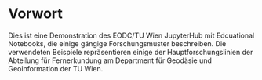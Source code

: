 # Vorwort {.unnumbered}

Dies ist eine Demonstration des EODC/TU Wien JupyterHub mit Edcuational Notebooks, die einige gängige Forschungsmuster beschreiben. Die verwendeten Beispiele repräsentieren einige der Hauptforschungslinien der Abteilung für Fernerkundung am Department für Geodäsie und Geoinformation der TU Wien.